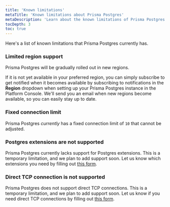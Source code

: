 ```yaml
---
title: 'Known limitations'
metaTitle: 'Known limitations about Prisma Postgres'
metaDescription: 'Learn about the known limitations of Prisma Postgres.'
tocDepth: 3
toc: true
---
```


Here's a list of known limitations that Prisma Postgres currently has. 

### Limited region support

Prisma Postgres will be gradually rolled out in new regions.

 If it is not yet available in your preferred region, you can simply subscribe to get notified when it becomes available by subscribing to notifications in the **Region** dropdown when setting up your Prisma Postgres instance in the Platform Console. We'll send you an email when new regions become available, so you can easily stay up to date.

### Fixed connection limit

Prisma Postgres _currently_ has a fixed connection limit of `10` that cannot be adjusted. 

### Postgres extensions are not supported

Prisma Postgres currently lacks support for Postgres extensions. This is a temporary limitation, and we plan to add support soon. Let us know which extensions you need by filling out [this form](https://pris.ly/i-want-extensions).

### Direct TCP connection is not supported

Prisma Postgres does not support direct TCP connections. This is a temporary limitation, and we plan to add support soon. Let us know if you need direct TCP connections by filling out [this form](https://pris.ly/i-want-tcp).